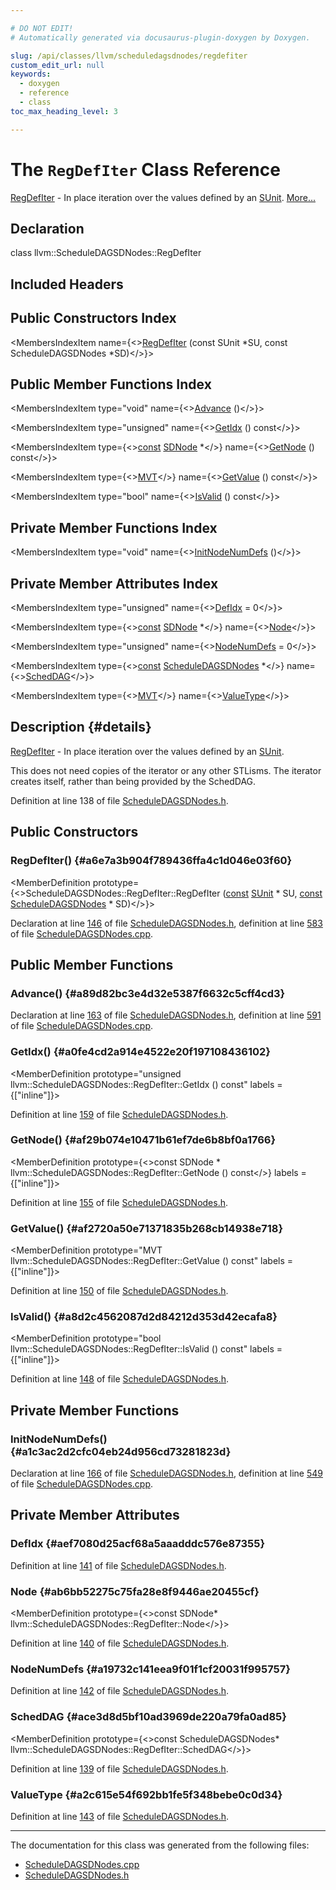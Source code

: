 ```yaml
---

# DO NOT EDIT!
# Automatically generated via docusaurus-plugin-doxygen by Doxygen.

slug: /api/classes/llvm/scheduledagsdnodes/regdefiter
custom_edit_url: null
keywords:
  - doxygen
  - reference
  - class
toc_max_heading_level: 3

---
```





# The `RegDefIter` Class Reference

<DoxygenPage pluginConfig={pluginConfig}>

<a href="/docs/api/classes/llvm/scheduledagsdnodes/regdefiter">RegDefIter</a> - In place iteration over the values defined by an <a href="/docs/api/classes/llvm/sunit">SUnit</a>. <a href="#details">More...</a>

## Declaration

<CodeBlock>class llvm::ScheduleDAGSDNodes::RegDefIter</CodeBlock>

## Included Headers

<IncludesList>
<IncludesListItem
  filePath="CodeGen/SelectionDAG/ScheduleDAGSDNodes.h"
  permalink="/docs/api/files/lib/lib/codegen/lib/codegen/selectiondag/scheduledagsdnodes-h"
  isLocal="true" />
</IncludesList>

## Public Constructors Index

<MembersIndex>

<MembersIndexItem
  name={<><a href="#a6e7a3b904f789436ffa4c1d046e03f60">RegDefIter</a> (const SUnit &#42;SU, const ScheduleDAGSDNodes &#42;SD)</>}>
</MembersIndexItem>

</MembersIndex>

## Public Member Functions Index

<MembersIndex>

<MembersIndexItem
  type="void"
  name={<><a href="#a89d82bc3e4d32e5387f6632c5cff4cd3">Advance</a> ()</>}>
</MembersIndexItem>

<MembersIndexItem
  type="unsigned"
  name={<><a href="#a0fe4cd2a914e4522e20f197108436102">GetIdx</a> () const</>}>
</MembersIndexItem>

<MembersIndexItem
  type={<><a href="/docs/api/files/lib/lib/target/lib/target/aarch64/aarch64promoteconstant-cpp/#a90f8350fecae261c25be85d38b451bff">const</a> <a href="/docs/api/classes/llvm/sdnode">SDNode</a> &#42;</>}
  name={<><a href="#af29b074e10471b61ef7de6b8bf0a1766">GetNode</a> () const</>}>
</MembersIndexItem>

<MembersIndexItem
  type={<><a href="/docs/api/classes/llvm/mvt">MVT</a></>}
  name={<><a href="#af2720a50e71371835b268cb14938e718">GetValue</a> () const</>}>
</MembersIndexItem>

<MembersIndexItem
  type="bool"
  name={<><a href="#a8d2c4562087d2d84212d353d42ecafa8">IsValid</a> () const</>}>
</MembersIndexItem>

</MembersIndex>

## Private Member Functions Index

<MembersIndex>

<MembersIndexItem
  type="void"
  name={<><a href="#a1c3ac2d2cfc04eb24d956cd73281823d">InitNodeNumDefs</a> ()</>}>
</MembersIndexItem>

</MembersIndex>

## Private Member Attributes Index

<MembersIndex>

<MembersIndexItem
  type="unsigned"
  name={<><a href="#aef7080d25acf68a5aaadddc576e87355">DefIdx</a> = 0</>}>
</MembersIndexItem>

<MembersIndexItem
  type={<><a href="/docs/api/files/lib/lib/target/lib/target/aarch64/aarch64promoteconstant-cpp/#a90f8350fecae261c25be85d38b451bff">const</a> <a href="/docs/api/classes/llvm/sdnode">SDNode</a> &#42;</>}
  name={<><a href="#ab6bb52275c75fa28e8f9446ae20455cf">Node</a></>}>
</MembersIndexItem>

<MembersIndexItem
  type="unsigned"
  name={<><a href="#a19732c141eea9f01f1cf20031f995757">NodeNumDefs</a> = 0</>}>
</MembersIndexItem>

<MembersIndexItem
  type={<><a href="/docs/api/files/lib/lib/target/lib/target/aarch64/aarch64promoteconstant-cpp/#a90f8350fecae261c25be85d38b451bff">const</a> <a href="/docs/api/classes/llvm/scheduledagsdnodes">ScheduleDAGSDNodes</a> &#42;</>}
  name={<><a href="#ace3d8d5bf10ad3969de220a79fa0ad85">SchedDAG</a></>}>
</MembersIndexItem>

<MembersIndexItem
  type={<><a href="/docs/api/classes/llvm/mvt">MVT</a></>}
  name={<><a href="#a2c615e54f692bb1fe5f348bebe0c0d34">ValueType</a></>}>
</MembersIndexItem>

</MembersIndex>

## Description {#details}

<a href="/docs/api/classes/llvm/scheduledagsdnodes/regdefiter">RegDefIter</a> - In place iteration over the values defined by an <a href="/docs/api/classes/llvm/sunit">SUnit</a>.

This does not need copies of the iterator or any other STLisms. The iterator creates itself, rather than being provided by the SchedDAG.

Definition at line 138 of file <a href="/docs/api/files/lib/lib/codegen/lib/codegen/selectiondag/scheduledagsdnodes-h">ScheduleDAGSDNodes.h</a>.

<SectionDefinition>

## Public Constructors

### RegDefIter() {#a6e7a3b904f789436ffa4c1d046e03f60}

<MemberDefinition
  prototype={<>ScheduleDAGSDNodes::RegDefIter::RegDefIter (<a href="/docs/api/files/lib/lib/target/lib/target/aarch64/aarch64promoteconstant-cpp/#a90f8350fecae261c25be85d38b451bff">const</a> <a href="/docs/api/classes/llvm/sunit">SUnit</a> &#42; SU, <a href="/docs/api/files/lib/lib/target/lib/target/aarch64/aarch64promoteconstant-cpp/#a90f8350fecae261c25be85d38b451bff">const</a> <a href="/docs/api/classes/llvm/scheduledagsdnodes">ScheduleDAGSDNodes</a> &#42; SD)</>}>

Declaration at line <a href="/docs/api/files/lib/lib/codegen/lib/codegen/selectiondag/scheduledagsdnodes-h/#l00146">146</a> of file <a href="/docs/api/files/lib/lib/codegen/lib/codegen/selectiondag/scheduledagsdnodes-h">ScheduleDAGSDNodes.h</a>, definition at line <a href="/docs/api/files/lib/lib/codegen/lib/codegen/selectiondag/scheduledagsdnodes-cpp/#l00583">583</a> of file <a href="/docs/api/files/lib/lib/codegen/lib/codegen/selectiondag/scheduledagsdnodes-cpp">ScheduleDAGSDNodes.cpp</a>.
</MemberDefinition>

</SectionDefinition>

<SectionDefinition>

## Public Member Functions

### Advance() {#a89d82bc3e4d32e5387f6632c5cff4cd3}

<MemberDefinition
  prototype="void ScheduleDAGSDNodes::RegDefIter::Advance ()">

Declaration at line <a href="/docs/api/files/lib/lib/codegen/lib/codegen/selectiondag/scheduledagsdnodes-h/#l00163">163</a> of file <a href="/docs/api/files/lib/lib/codegen/lib/codegen/selectiondag/scheduledagsdnodes-h">ScheduleDAGSDNodes.h</a>, definition at line <a href="/docs/api/files/lib/lib/codegen/lib/codegen/selectiondag/scheduledagsdnodes-cpp/#l00591">591</a> of file <a href="/docs/api/files/lib/lib/codegen/lib/codegen/selectiondag/scheduledagsdnodes-cpp">ScheduleDAGSDNodes.cpp</a>.
</MemberDefinition>

### GetIdx() {#a0fe4cd2a914e4522e20f197108436102}

<MemberDefinition
  prototype="unsigned llvm::ScheduleDAGSDNodes::RegDefIter::GetIdx () const"
  labels = {["inline"]}>

Definition at line <a href="/docs/api/files/lib/lib/codegen/lib/codegen/selectiondag/scheduledagsdnodes-h/#l00159">159</a> of file <a href="/docs/api/files/lib/lib/codegen/lib/codegen/selectiondag/scheduledagsdnodes-h">ScheduleDAGSDNodes.h</a>.
</MemberDefinition>

### GetNode() {#af29b074e10471b61ef7de6b8bf0a1766}

<MemberDefinition
  prototype={<>const SDNode &#42; llvm::ScheduleDAGSDNodes::RegDefIter::GetNode () const</>}
  labels = {["inline"]}>

Definition at line <a href="/docs/api/files/lib/lib/codegen/lib/codegen/selectiondag/scheduledagsdnodes-h/#l00155">155</a> of file <a href="/docs/api/files/lib/lib/codegen/lib/codegen/selectiondag/scheduledagsdnodes-h">ScheduleDAGSDNodes.h</a>.
</MemberDefinition>

### GetValue() {#af2720a50e71371835b268cb14938e718}

<MemberDefinition
  prototype="MVT llvm::ScheduleDAGSDNodes::RegDefIter::GetValue () const"
  labels = {["inline"]}>

Definition at line <a href="/docs/api/files/lib/lib/codegen/lib/codegen/selectiondag/scheduledagsdnodes-h/#l00150">150</a> of file <a href="/docs/api/files/lib/lib/codegen/lib/codegen/selectiondag/scheduledagsdnodes-h">ScheduleDAGSDNodes.h</a>.
</MemberDefinition>

### IsValid() {#a8d2c4562087d2d84212d353d42ecafa8}

<MemberDefinition
  prototype="bool llvm::ScheduleDAGSDNodes::RegDefIter::IsValid () const"
  labels = {["inline"]}>

Definition at line <a href="/docs/api/files/lib/lib/codegen/lib/codegen/selectiondag/scheduledagsdnodes-h/#l00148">148</a> of file <a href="/docs/api/files/lib/lib/codegen/lib/codegen/selectiondag/scheduledagsdnodes-h">ScheduleDAGSDNodes.h</a>.
</MemberDefinition>

</SectionDefinition>

<SectionDefinition>

## Private Member Functions

### InitNodeNumDefs() {#a1c3ac2d2cfc04eb24d956cd73281823d}

<MemberDefinition
  prototype="void ScheduleDAGSDNodes::RegDefIter::InitNodeNumDefs ()">

Declaration at line <a href="/docs/api/files/lib/lib/codegen/lib/codegen/selectiondag/scheduledagsdnodes-h/#l00166">166</a> of file <a href="/docs/api/files/lib/lib/codegen/lib/codegen/selectiondag/scheduledagsdnodes-h">ScheduleDAGSDNodes.h</a>, definition at line <a href="/docs/api/files/lib/lib/codegen/lib/codegen/selectiondag/scheduledagsdnodes-cpp/#l00549">549</a> of file <a href="/docs/api/files/lib/lib/codegen/lib/codegen/selectiondag/scheduledagsdnodes-cpp">ScheduleDAGSDNodes.cpp</a>.
</MemberDefinition>

</SectionDefinition>

<SectionDefinition>

## Private Member Attributes

### DefIdx {#aef7080d25acf68a5aaadddc576e87355}

<MemberDefinition
  prototype="unsigned llvm::ScheduleDAGSDNodes::RegDefIter::DefIdx = 0">

Definition at line <a href="/docs/api/files/lib/lib/codegen/lib/codegen/selectiondag/scheduledagsdnodes-h/#l00141">141</a> of file <a href="/docs/api/files/lib/lib/codegen/lib/codegen/selectiondag/scheduledagsdnodes-h">ScheduleDAGSDNodes.h</a>.
</MemberDefinition>

### Node {#ab6bb52275c75fa28e8f9446ae20455cf}

<MemberDefinition
  prototype={<>const SDNode&#42; llvm::ScheduleDAGSDNodes::RegDefIter::Node</>}>

Definition at line <a href="/docs/api/files/lib/lib/codegen/lib/codegen/selectiondag/scheduledagsdnodes-h/#l00140">140</a> of file <a href="/docs/api/files/lib/lib/codegen/lib/codegen/selectiondag/scheduledagsdnodes-h">ScheduleDAGSDNodes.h</a>.
</MemberDefinition>

### NodeNumDefs {#a19732c141eea9f01f1cf20031f995757}

<MemberDefinition
  prototype="unsigned llvm::ScheduleDAGSDNodes::RegDefIter::NodeNumDefs = 0">

Definition at line <a href="/docs/api/files/lib/lib/codegen/lib/codegen/selectiondag/scheduledagsdnodes-h/#l00142">142</a> of file <a href="/docs/api/files/lib/lib/codegen/lib/codegen/selectiondag/scheduledagsdnodes-h">ScheduleDAGSDNodes.h</a>.
</MemberDefinition>

### SchedDAG {#ace3d8d5bf10ad3969de220a79fa0ad85}

<MemberDefinition
  prototype={<>const ScheduleDAGSDNodes&#42; llvm::ScheduleDAGSDNodes::RegDefIter::SchedDAG</>}>

Definition at line <a href="/docs/api/files/lib/lib/codegen/lib/codegen/selectiondag/scheduledagsdnodes-h/#l00139">139</a> of file <a href="/docs/api/files/lib/lib/codegen/lib/codegen/selectiondag/scheduledagsdnodes-h">ScheduleDAGSDNodes.h</a>.
</MemberDefinition>

### ValueType {#a2c615e54f692bb1fe5f348bebe0c0d34}

<MemberDefinition
  prototype="MVT llvm::ScheduleDAGSDNodes::RegDefIter::ValueType">

Definition at line <a href="/docs/api/files/lib/lib/codegen/lib/codegen/selectiondag/scheduledagsdnodes-h/#l00143">143</a> of file <a href="/docs/api/files/lib/lib/codegen/lib/codegen/selectiondag/scheduledagsdnodes-h">ScheduleDAGSDNodes.h</a>.
</MemberDefinition>

</SectionDefinition>

<hr/>

The documentation for this class was generated from the following files:

<ul>
<li><a href="/docs/api/files/lib/lib/codegen/lib/codegen/selectiondag/scheduledagsdnodes-cpp">ScheduleDAGSDNodes.cpp</a></li>
<li><a href="/docs/api/files/lib/lib/codegen/lib/codegen/selectiondag/scheduledagsdnodes-h">ScheduleDAGSDNodes.h</a></li>
</ul>

</DoxygenPage>
